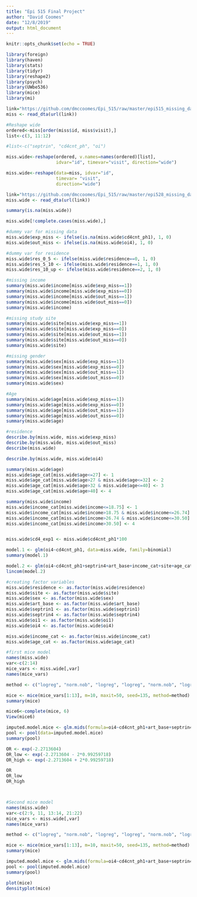 ```yaml
---
title: "Epi 515 Final Project"
author: "David Coomes"
date: "12/8/2019"
output: html_document
---
```


```r

knitr::opts_chunk$set(echo = TRUE)

```


```r

library(foreign)
library(haven)
library(stats)
library(tidyr)
library(reshape2)
library(psych)
library(UWbe536)
library(mice)
library(mi)

```


```r

link="https://github.com/dmccoomes/Epi_515/raw/master/epi515_missing_data_analysis.dta"
miss <- read_dta(url(link))


```



```r

#Reshape wide
ordered<-miss[order(miss$id, miss$visit),]
list<-c(3, 11:12)

#list<-c("septrin", "cd4cnt_ph", "oi")

miss.wide<-reshape(ordered, v.names=names(ordered)[list],
                   idvar="id", timevar="visit", direction="wide")

miss.wide<-reshape(data=miss, idvar="id",
                   timevar= "visit",
                   direction="wide")


```


```r

link="https://github.com/dmccoomes/Epi_515/raw/master/epi528_missing_data_analysis_WIDE.dta"
miss.wide <- read_dta(url(link))

```


```r

summary(is.na(miss.wide))

miss.wide[!complete.cases(miss.wide),]

#dummy var for missing data
miss.wide$exp_miss <- ifelse(is.na(miss.wide$cd4cnt_ph1), 1, 0)
miss.wide$out_miss <- ifelse(is.na(miss.wide$oi4), 1, 0)

#dummy var for residence
miss.wide$res_0_5 <- ifelse(miss.wide$residence==0, 1, 0)
miss.wide$res_5_10 <- ifelse(miss.wide$residence==1, 1, 0)
miss.wide$res_10_up <- ifelse(miss.wide$residence==2, 1, 0)

#missing income
summary(miss.wide$income[miss.wide$exp_miss==1])
summary(miss.wide$income[miss.wide$exp_miss==0])
summary(miss.wide$income[miss.wide$out_miss==1])
summary(miss.wide$income[miss.wide$out_miss==0])
summary(miss.wide$income)

#missing study site
summary(miss.wide$site[miss.wide$exp_miss==1])
summary(miss.wide$site[miss.wide$exp_miss==0])
summary(miss.wide$site[miss.wide$out_miss==1])
summary(miss.wide$site[miss.wide$out_miss==0])
summary(miss.wide$site)

#missing gender
summary(miss.wide$sex[miss.wide$exp_miss==1])
summary(miss.wide$sex[miss.wide$exp_miss==0])
summary(miss.wide$sex[miss.wide$out_miss==1])
summary(miss.wide$sex[miss.wide$out_miss==0])
summary(miss.wide$sex)

#Age
summary(miss.wide$age[miss.wide$exp_miss==1])
summary(miss.wide$age[miss.wide$exp_miss==0])
summary(miss.wide$age[miss.wide$out_miss==1])
summary(miss.wide$age[miss.wide$out_miss==0])
summary(miss.wide$age)

#residence
describe.by(miss.wide, miss.wide$exp_miss)
describe.by(miss.wide, miss.wide$out_miss)
describe(miss.wide)

describe.by(miss.wide, miss.wide$oi4)

summary(miss.wide$age)
miss.wide$age_cat[miss.wide$age<=27] <- 1
miss.wide$age_cat[miss.wide$age>27 & miss.wide$age<=32] <- 2
miss.wide$age_cat[miss.wide$age>32 & miss.wide$age<=40] <- 3
miss.wide$age_cat[miss.wide$age>40] <- 4

summary(miss.wide$income)
miss.wide$income_cat[miss.wide$income<=18.75] <- 1
miss.wide$income_cat[miss.wide$income>18.75 & miss.wide$income<=26.74] <- 2
miss.wide$income_cat[miss.wide$income>26.74 & miss.wide$income<=30.50] <- 3
miss.wide$income_cat[miss.wide$income>30.50] <- 4



```


```r

miss.wide$cd4_exp1 <- miss.wide$cd4cnt_ph1*100

```


```r

model.1 <- glm(oi4~cd4cnt_ph1, data=miss.wide, family=binomial)
summary(model.1)

model.2 <- glm(oi4~cd4cnt_ph1+septrin4+art_base+income_cat+site+age_cat, data=miss.wide, family=binomial)
lincom(model.2)

```


```r

#creating factor variables
miss.wide$residence <- as.factor(miss.wide$residence)
miss.wide$site <- as.factor(miss.wide$site)
miss.wide$sex <- as.factor(miss.wide$sex)
miss.wide$art_base <- as.factor(miss.wide$art_base)
miss.wide$septrin1 <- as.factor(miss.wide$septrin1)
miss.wide$septrin4 <- as.factor(miss.wide$septrin4)
miss.wide$oi1 <- as.factor(miss.wide$oi1)
miss.wide$oi4 <- as.factor(miss.wide$oi4)

miss.wide$income_cat <- as.factor(miss.wide$income_cat)
miss.wide$age_cat <- as.factor(miss.wide$age_cat)

#first mice model
names(miss.wide)
var<-c(2:14)
mice_vars <- miss.wide[,var]
names(mice_vars)

method <- c("logreg", "norm.nob", "logreg", "logreg", "norm.nob", "logreg", "logreg", "logreg", "norm.nob", "norm.nob", "norm.nob", "polyreg", "logreg")

mice <- mice(mice_vars[1:13], m=10, maxit=50, seed=135, method=method)
summary(mice)

mice6<-complete(mice, 6)
View(mice6)

imputed.model.mice <- glm.mids(formula=oi4~cd4cnt_ph1+art_base+septrin4+income+site+age, data=mice, family=binomial(link="logit"))
pool <- pool(data=imputed.model.mice)
summary(pool)

OR <- exp(-2.2713604)
OR_low <- exp(-2.2713604 - 2*0.99259718)
OR_high <- exp(-2.2713604 + 2*0.99259718)

OR
OR_low
OR_high



#Second mice model
names(miss.wide)
var<-c(2:9, 11, 13:14, 21:22)
mice_vars <- miss.wide[,var]
names(mice_vars)

method <- c("logreg", "norm.nob", "logreg", "logreg", "norm.nob", "logreg", "logreg", "logreg", "norm.nob", "polyreg", "logreg", "polyreg", "polyreg")

mice <- mice(mice_vars[1:13], m=10, maxit=50, seed=135, method=method)
summary(mice)

imputed.model.mice <- glm.mids(formula=oi4~cd4cnt_ph1+art_base+septrin4+income_cat+site+age_cat, data=mice, family=binomial)
pool <- pool(imputed.model.mice)
summary(pool)


```

```r

plot(mice)
densityplot(mice)

```





